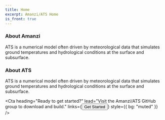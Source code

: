 ```yaml
---
title: Home
excerpt: Amanzi/ATS Home
is_front: true
---
```


<Billboard
  heading="Amanzi/ATS"
  subHeading="Lorem ipsum"
  lead="Som dolor"
/>

<Section 
  heading="What is Amanzi/ATS?"
>
<Div style={{
  maxWidth: ["none", "none", "80%"]
}}>

### About Amanzi

ATS is a numerical model often driven by meteorological data that simulates 
ground temperatures and hydrological conditions at the surface and subsurface.

### About ATS

ATS is a numerical model often driven by meteorological data that simulates 
ground temperatures and hydrological conditions at the surface and subsurface.

</Div>
</Section>

<Cta 
  heading="Ready to get started?"
  lead="Visit the Amanzi/ATS GitHub group to download and build."
  links={<Button url="https://amanzi.github.io/amanzi">Get Started</Button>}
  style={{
    bg: "muted"
  }}
/>
